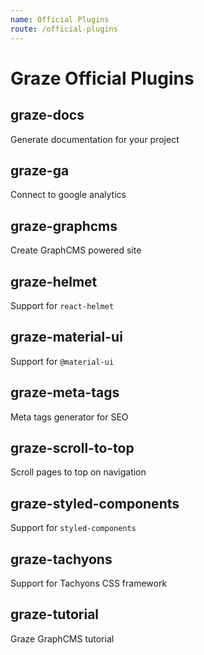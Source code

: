 ```yaml
---
name: Official Plugins
route: /official-plugins
---
```


# Graze Official Plugins

## graze-docs

Generate documentation for your project

## graze-ga

Connect to google analytics

## graze-graphcms

Create GraphCMS powered site

## graze-helmet

Support for `react-helmet`

## graze-material-ui

Support for `@material-ui`

## graze-meta-tags

Meta tags generator for SEO

## graze-scroll-to-top

Scroll pages to top on navigation

## graze-styled-components

Support for `styled-components`

## graze-tachyons

Support for Tachyons CSS framework

## graze-tutorial

Graze GraphCMS tutorial

